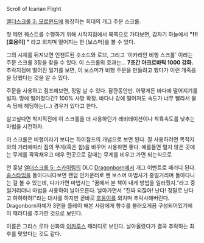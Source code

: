Scroll of Icarian Flight 

[[엘더스크롤 3: 모로윈드]]에 등장하는 희대의 개그 주문 스크롤.

첫 메인 퀘스트를 수행하기 위해 시작지점에서 북쪽으로 가다보면, 갑자기 하늘에서 '''"!!! [호옹이] "''' 라고 외치며 떨어지는 한 [보스머]를 볼 수 있다.

그의 시체를 뒤져보면 인챈트된 숏소드와 로브, 그리고 '이카리안 비행 스크롤' 이라는 주문 스크롤 3장을 찾을 수 있다. 이 스크롤의 효과는... '''7초간 아크로바틱 1000 강화.''' 추락지점에 떨어진 일기를 보면, 이 보스머가 비행 주문을 만들려고 했다가 이런 개죽음을 당했다는 것을 알 수 있다.

주문을 사용하고 점프해보면, 정말 날 수 있다. 잠깐동안만. 어떻게든 바다에 떨어지기를 빌자. 땅에 떨어졌다간? 100% 사망 확정. 바다나 강에 떨어져도 속도가 너무 빨라서 물속 땅에 헤딩하는(...) 경우가 있다고 한다.

살고싶다면 착지직전에 이 스크롤을 더 사용하던가 레비테이션이나 착륙속도를 낮추는 마법을 시전하자.

이 스크롤은 비행이라기 보다는 하이점프의 개념으로 보면 된다. 잘 사용하려면 목적지와의 거리에따라 짐의 무게(혹은 힘)을 바꾸어 사용하면 좋다. 예를들면 멀지 않은 곳에는 무게를 꽉꽉채우고 매우 먼곳으로 갈때는 무게를 비우고 가면 되는식으로

먼 훗날 [[엘더스크롤 5: 스카이림]]의 DLC [[Dragonborn]]에서 개그 이벤트로 패러디 된다. [[솔스타임]]을 돌아다니다보면 랜덤 인카운터로 왠 보스머 마법사가 중얼거리며 돌아다니는 걸 볼 수 있는데, 다가가면 마법사는 "꿈에서 본 책이 내게 방법을 일러줬지."라고 중얼거리더니 마법을 사용하여 날아오른다. 날아가면서 "진짜 되잖아! 난다! 정말로 난다고 하하하하!"라는 대사를 하지만 곧바로 [[호옹이]]를 외치며 추락사해버린다. Dragonborn자체가 3편을 플레이 해본 사람에게 향수를 불러오게끔 구성되어있기에 이 패러디를 추가한 것으로 보인다.

이름은 그리스 로마 신화의 [[이카루스]] 패러디로 보인다. 날아올랐다가 결국 추락하는 최후를 맞았다는 것도 같다. 
